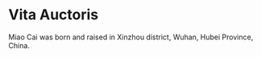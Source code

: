\doublespacing
Vita Auctoris {-}
=============
Miao Cai was born and raised in Xinzhou district, Wuhan, Hubei Province, China. 
